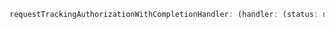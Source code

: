 ```ts
requestTrackingAuthorizationWithCompletionHandler: (handler: (status: number) => void) => void
```
